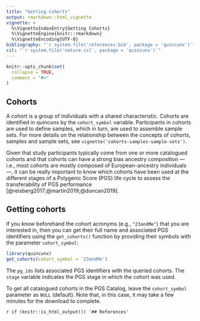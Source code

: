 ```yaml
---
title: "Getting Cohorts"
output: rmarkdown::html_vignette
vignette: >
  %\VignetteIndexEntry{Getting Cohorts}
  %\VignetteEngine{knitr::rmarkdown}
  %\VignetteEncoding{UTF-8}
bibliography: "`r system.file('references.bib', package = 'quincunx')`"
csl: "`r system.file('nature.csl', package = 'quincunx')`"
---
```


```r
knitr::opts_chunk$set(
  collapse = TRUE,
  comment = "#>"
)
```

## Cohorts

A cohort is a group of individuals with a shared characteristic. Cohorts are
identified in quincunx by the `cohort_symbol` variable. Participants in cohorts
are used to define samples, which in turn, are used to assemble sample sets.
For more details on the relationship between the concepts of cohorts, samples
and sample sets, see `vignette('cohorts-samples-sample-sets')`.

Given that study participants typically come from one or more catalogued cohorts
and that cohorts can have a strong bias ancestry composition --- i.e., most
cohorts are mostly composed of European-ancestry individuals ---, it can be
really important to know which cohorts have been used at the different stages of
a Polygenic Score (PGS) life cycle to assess the transferability of PGS
performance [@reisberg2017;@martin2019;@duncan2019].

## Getting cohorts

If you know beforehand the cohort acronyms (e.g., `"23andMe"`) that you are
interested in, then you can get their full name and associated PGS identifiers
using the `get_cohorts()` function by providing their symbols with the
parameter `cohort_symbol`:

```r
library(quincunx)
get_cohorts(cohort_symbol = '23andMe')
```

The `pg_ids` lists associated PGS identifiers with the queried cohorts. The
`stage` variable indicates the PGS stage in which the cohort was used.

To get all catalogued cohorts in the PGS Catalog, leave the `cohort_symbol`
parameter as `NULL` (default). Note that, in this case, it may take a few
minutes for the download to complete.

`r if (knitr::is_html_output()) '## References'`
